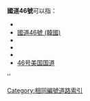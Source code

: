 '''國道46號'''可以指：
* {{Link-ja|國道46號 (日本)|国道46号}}
* [[國道46號_(韓國)|國道46號 (韓國)]]
* {{Link-fr|國道46號 (法國)|Route nationale 46 (France)}}
* {{Link-en|國道46號 (印度)|National Highway 46 (India)}}
* {{Link-en|國道46號 (伊朗)|Road 46 (Iran)}}
* [[46号美国国道|46号美国国道]]

{{Roadindex}}
[[Category:相同編號道路索引|Category:相同編號道路索引]]''